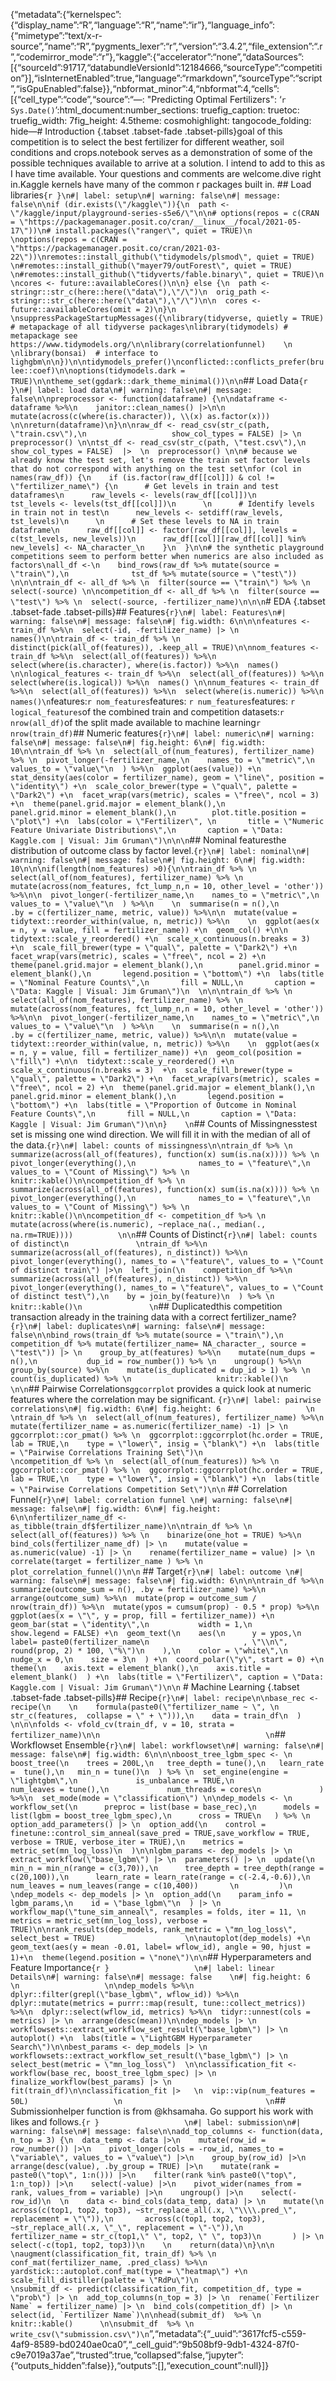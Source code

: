 {"metadata":{"kernelspec":{"display_name":"R","language":"R","name":"ir"},"language_info":{"mimetype":"text/x-r-source","name":"R","pygments_lexer":"r","version":"3.4.2","file_extension":".r","codemirror_mode":"r"},"kaggle":{"accelerator":"none","dataSources":[{"sourceId":91717,"databundleVersionId":12184666,"sourceType":"competition"}],"isInternetEnabled":true,"language":"rmarkdown","sourceType":"script","isGpuEnabled":false}},"nbformat_minor":4,"nbformat":4,"cells":[{"cell_type":"code","source":"---\ntitle: \"Predicting Optimal Fertilizers\"\ndate: '`r Sys.Date()`'\noutput:\n  html_document:\n    number_sections: true\n    fig_caption: true\n    toc: true\n    fig_width: 7\n    fig_height: 4.5\n    theme: cosmo\n    highlight: tango\n    code_folding: hide\n---\n  \n# Introduction  {.tabset .tabset-fade .tabset-pills}\n\nThe goal of this competition is to select the best fertilizer for different weather, soil conditions and crops.\n\nMy notebook serves as a demonstration of some of the possible techniques available to arrive at a solution.  I intend to add to this as I have time available. Your questions and comments are welcome.\n\nLets dive right in.\n\nThe Kaggle kernels have many of the common r packages built in.  \n\n## Load libraries\n\n```{r }\n#| label: setup\n#| warning: false\n#| message: false\n\nif (dir.exists(\"/kaggle\")){\n  path <- \"/kaggle/input/playground-series-s5e6/\"\n\n# options(repos = c(CRAN = \"https://packagemanager.posit.co/cran/__linux__/focal/2021-05-17\"))\n# install.packages(\"ranger\", quiet = TRUE)\n    \noptions(repos = c(CRAN = \"https://packagemanager.posit.co/cran/2021-03-22\"))\nremotes::install_github(\"tidymodels/plsmod\", quiet = TRUE)    \n#remotes::install_github(\"mayer79/outForest\", quiet = TRUE)    \n#remotes::install_github(\"tidyverts/fable.binary\", quiet = TRUE)\n    \ncores <- future::availableCores()\n\n} else {\n  path <- stringr::str_c(here::here(\"data\"),\"/\")\n  orig_path <- stringr::str_c(here::here(\"data\"),\"/\")\n\n  cores <- future::availableCores(omit = 2)\n}\n \nsuppressPackageStartupMessages({\nlibrary(tidyverse, quietly = TRUE) # metapackage of all tidyverse packages\nlibrary(tidymodels) # metapackage see https://www.tidymodels.org/\n\nlibrary(correlationfunnel)    \n  \nlibrary(bonsai)  # interface to lighgbm\n\n})\n\ntidymodels_prefer()\nconflicted::conflicts_prefer(brulee::coef)\n\noptions(tidymodels.dark = TRUE)\n\ntheme_set(ggdark::dark_theme_minimal())\n\n```\n\n## Load Data\n\n\n```{r }\n#| label: load data\n#| warning: false\n#| message: false\n\npreprocessor <- function(dataframe) {\n\ndataframe <- dataframe %>%\n    janitor::clean_names() |>\n\n    mutate(across(c(where(is.character)), \\(x) as.factor(x))) \n\nreturn(dataframe)\n}\n\nraw_df <- read_csv(str_c(path, \"train.csv\"),\n                   show_col_types = FALSE) |> \n          preprocessor() \n\ntst_df <- read_csv(str_c(path, \"test.csv\"),\n                   show_col_types = FALSE)  |>  \n  preprocessor() \n\n# because we already know the test set, let's remove the train set factor levels that do not correspond with anything on the test set\nfor (col in names(raw_df)) {\n    if (is.factor(raw_df[[col]]) & col != \"fertilizer_name\") {\n      # Get levels in train and test dataframes\n      raw_levels <- levels(raw_df[[col]])\n      tst_levels <- levels(tst_df[[col]])\n      \n      # Identify levels in train not in test\n      new_levels <- setdiff(raw_levels, tst_levels)\n      \n      # Set these levels to NA in train dataframe\n      raw_df[[col]] <- factor(raw_df[[col]], levels = c(tst_levels, new_levels))\n      raw_df[[col]][raw_df[[col]] %in% new_levels] <- NA_character_\n    }\n  }\n\n# the synthetic playground competitions seem to perform better when numerics are also included as factors\nall_df <-\n    bind_rows(raw_df %>% mutate(source = \"train\"),\n              tst_df %>% mutate(source = \"test\")) \n\n\ntrain_df <- all_df %>% \n  filter(source == \"train\") %>% \n  select(-source) \n\ncompetition_df <- all_df %>% \n  filter(source == \"test\") %>% \n  select(-source, -fertilizer_name)\n\n\n```\n\n\n# EDA {.tabset .tabset-fade .tabset-pills}\n\n## Features\n\n```{r}\n#| label: Features\n#| warning: false\n#| message: false\n#| fig.width: 6\n\n\nfeatures <- train_df %>%\n  select(-id, -fertilizer_name) |> \n  names()\n\ntrain_df <- train_df %>% \n  distinct(pick(all_of(features)), .keep_all = TRUE)\n\nnom_features <- train_df %>%\n  select(all_of(features)) %>%\n  select(where(is.character), where(is.factor)) %>%\n  names() \n\nlogical_features <- train_df %>%\n  select(all_of(features)) %>%\n  select(where(is.logical)) %>%\n  names() \n\nnum_features <- train_df %>%\n  select(all_of(features)) %>%\n  select(where(is.numeric)) %>%\n  names()\n```\n\nNominal features:\n\n`r nom_features`\n\nNumeric features: \n\n`r num_features`\n\nLogical features: \n\n`r logical_features`\n\n\nSize of the combined train and competition datasets:\n\n`r nrow(all_df)`\n\nSize of the split made available to machine learning\n\n`r nrow(train_df)`\n\n\n\n## Numeric features\n\n```{r}\n#| label: numeric\n#| warning: false\n#| message: false\n#| fig.height: 6\n#| fig.width: 10\n\ntrain_df %>% \n  select(all_of(num_features), fertilizer_name) %>% \n  pivot_longer(-fertilizer_name,\n    names_to = \"metric\",\n    values_to = \"value\"\n  ) %>%\n  ggplot(aes(value)) +\n  stat_density(aes(color = fertilizer_name), geom = \"line\", position = \"identity\") +\n  scale_color_brewer(type = \"qual\", palette = \"Dark2\") +\n  facet_wrap(vars(metric), scales = \"free\", ncol = 3) +\n  theme(panel.grid.major = element_blank(),\n        panel.grid.minor = element_blank(),\n        plot.title.position = \"plot\") +\n  labs(color = \"Fertilizer\", \n       title = \"Numeric Feature Univariate Distributions\",\n       caption = \"Data: Kaggle.com | Visual: Jim Gruman\")\n\n\n```\n\n## Nominal features\n\nExplore the distribution of outcome class by factor level.\n\n\n```{r}\n#| label: nominal\n#| warning: false\n#| message: false\n#| fig.height: 6\n#| fig.width: 10\n\n\nif(length(nom_features) >0){\n\ntrain_df %>% \n  select(all_of(nom_features), fertilizer_name) %>% \n  mutate(across(nom_features, fct_lump_n,n = 10, other_level = 'other')) %>%\n\n  pivot_longer(-fertilizer_name,\n    names_to = \"metric\",\n    values_to = \"value\"\n  ) %>%\n    \n  summarise(n = n(),\n            .by = c(fertilizer_name, metric, value)) %>%\n\n  mutate(value = tidytext::reorder_within(value, n, metric)) %>%\n    \n  ggplot(aes(x = n, y = value, fill = fertilizer_name)) +\n  geom_col() +\n\n  tidytext::scale_y_reordered() +\n  scale_x_continuous(n.breaks = 3)  +\n  scale_fill_brewer(type = \"qual\", palette = \"Dark2\") +\n  facet_wrap(vars(metric), scales = \"free\", ncol = 2) +\n  theme(panel.grid.major = element_blank(),\n        panel.grid.minor = element_blank(),\n       legend.position = \"bottom\") +\n  labs(title = \"Nominal Feature Counts\",\n       fill = NULL,\n       caption = \"Data: Kaggle | Visual: Jim Gruman\")\n  \n\n\ntrain_df %>% \n  select(all_of(nom_features), fertilizer_name) %>% \n  mutate(across(nom_features, fct_lump_n,n = 10, other_level = 'other')) %>%\n\n  pivot_longer(-fertilizer_name,\n    names_to = \"metric\",\n    values_to = \"value\"\n  ) %>%\n    \n  summarise(n = n(),\n            .by = c(fertilizer_name, metric, value)) %>%\n\n  mutate(value = tidytext::reorder_within(value, n, metric)) %>%\n    \n  ggplot(aes(x = n, y = value, fill = fertilizer_name)) +\n  geom_col(position = \"fill\") +\n\n  tidytext::scale_y_reordered() +\n  scale_x_continuous(n.breaks = 3)  +\n  scale_fill_brewer(type = \"qual\", palette = \"Dark2\") +\n  facet_wrap(vars(metric), scales = \"free\", ncol = 2) +\n  theme(panel.grid.major = element_blank(),\n        panel.grid.minor = element_blank(),\n       legend.position = \"bottom\") +\n  labs(title = \"Proportion of Outcome in Nominal Feature Counts\",\n       fill = NULL,\n       caption = \"Data: Kaggle | Visual: Jim Gruman\")\n\n}    \n```\n\n\n## Counts of Missingness\n\nThe test set is missing one wind direction. We will fill it in with the median of all of the data.\n                  \n```{r}\n#| label: counts of missingness\n\ntrain_df %>% \n  summarize(across(all_of(features), function(x) sum(is.na(x)))) %>% \n  pivot_longer(everything(),\n              names_to = \"feature\",\n              values_to = \"Count of Missing\") %>% \n                   knitr::kable()\n\ncompetition_df %>% \n  summarize(across(all_of(features), function(x) sum(is.na(x)))) %>% \n  pivot_longer(everything(),\n              names_to = \"feature\",\n              values_to = \"Count of Missing\") %>% \n                   knitr::kable()\n\ncompetition_df <- competition_df %>% \n  mutate(across(where(is.numeric), ~replace_na(., median(., na.rm=TRUE))))          \n\n```\n\n## Counts of Distinct\n                   \n               \n```{r}\n#| label: counts of distinct\n               \ntrain_df %>%\n  summarize(across(all_of(features), n_distinct)) %>%\n  pivot_longer(everything(), names_to = \"feature\", values_to = \"Count of distinct train\") |>\n  left_join(\n    competition_df %>%\n      summarize(across(all_of(features), n_distinct)) %>%\n      pivot_longer(everything(), names_to = \"feature\", values_to = \"Count of distinct test\"),\n    by = join_by(feature)\n  ) %>% \n                   knitr::kable()\n               \n```\n\n## Duplicated\n\nIs this competition transaction already in the training data with a correct fertilizer_name?\n\n```{r}\n#| label: duplicates\n#| warning: false\n#| message: false\n\nbind_rows(train_df %>% mutate(source = \"train\"),\n              competition_df %>% mutate(fertilizer_name= NA_character_, source = \"test\")) |> \n    group_by_at(features) %>%\n    mutate(num_dups = n(),\n           dup_id = row_number()) %>% \n    ungroup() %>%\n    group_by(source) %>%\n    mutate(is_duplicated = dup_id > 1) %>% \n    count(is_duplicated) %>% \n                   knitr::kable()\n               \n\n```\n\n## Pairwise Correlations\n                   \n`ggcorrplot` provides a quick look at numeric features where the correlation may be significant. \n\n```{r}\n#| label: pairwise correlations\n#| fig.width: 6\n#| fig.height: 6                   \n                   \ntrain_df %>% \n  select(all_of(num_features), fertilizer_name) %>%\n  mutate(fertilizer_name = as.numeric(fertilizer_name) -1) |> \n  ggcorrplot::cor_pmat() %>% \n  ggcorrplot::ggcorrplot(hc.order = TRUE, lab = TRUE,\n    type = \"lower\", insig = \"blank\") +\n  labs(title = \"Pairwise Correlations Training Set\")\n                   \ncompetition_df %>% \n  select(all_of(num_features)) %>% \n  ggcorrplot::cor_pmat() %>% \n  ggcorrplot::ggcorrplot(hc.order = TRUE, lab = TRUE,\n    type = \"lower\", insig = \"blank\") +\n  labs(title = \"Pairwise Correlations Competition Set\")\n\n``` \n\n## Correlation Funnel\n\n\n```{r}\n#| label: correlation funnel \n#| warning: false\n#| message: false\n#| fig.width: 6\n#| fig.height: 6\n\nfertilizer_name_df <- as_tibble(train_df$fertilizer_name)\n\ntrain_df %>% \n  select(all_of(features)) %>% \n    binarize(one_hot = TRUE) %>%\n    bind_cols(fertilizer_name_df) |> \n    mutate(value = as.numeric(value) -1) |> \n    rename(fertilizer_name = value) |> \n    correlate(target = fertilizer_name ) %>% \n    plot_correlation_funnel()\n\n```                   \n               \n\n## Target\n\n```{r}\n#| label: outcome \n#| warning: false\n#| message: false\n#| fig.width: 6\n\n\ntrain_df %>%\n  summarize(outcome_sum = n(), .by = fertilizer_name) %>%\n  arrange(outcome_sum) %>%\n  mutate(prop = outcome_sum / nrow(train_df)) %>%\n  mutate(ypos = cumsum(prop) - 0.5 * prop) %>%\n  ggplot(aes(x = \"\", y = prop, fill = fertilizer_name)) +\n  geom_bar(stat = \"identity\",\n           width = 1,\n           show.legend = FALSE) +\n  geom_text(\n    aes(\n      y = ypos,\n      label= paste0(fertilizer_name\n                     , \"\\n\", round(prop, 2) * 100, \"%\")\n    ),\n    color = \"white\",\n    nudge_x = 0,\n    size = 3\n  ) +\n  coord_polar(\"y\", start = 0) +\n  theme(\n    axis.text = element_blank(),\n    axis.title = element_blank()  ) +\n  labs(title = \"Fertilizer\", caption = \"Data: Kaggle.com | Visual: Jim Gruman\")\n\n```                            \n           \n                \n# Machine Learning {.tabset .tabset-fade .tabset-pills}\n\n## Recipe\n\n```{r}\n#| label: recipe\n\nbase_rec <- recipe(\n    \n    formula(paste0(\"fertilizer_name ~ \", \n               str_c(features,  collapse = \" + \"))),\n    data = train_df\n  ) \n\n\nfolds <- vfold_cv(train_df, v = 10, strata = fertilizer_name)\n\n                                     \n```\n\n\n\n## Workflowset Ensemble\n\n```{r}\n#| label: workflowset\n#| warning: false\n#| message: false\n#| fig.width: 6\n\n\nboost_tree_lgbm_spec <- \n  boost_tree(\n    trees = 200L,\n   tree_depth = tune(),\n   learn_rate =  tune(),\n   min_n = tune()\n  ) %>% \n  set_engine(engine = \"lightgbm\",\n             is_unbalance = TRUE,\n             num_leaves = tune(),\n             num_threads = cores\n             ) %>%\n  set_mode(mode = \"classification\") \n\ndep_models <- \n   workflow_set(\n      preproc = list(base = base_rec),\n      models = list(lgbm = boost_tree_lgbm_spec),\n      cross = TRUE\n   ) %>% \n  option_add_parameters() |> \n  option_add(\n    control = finetune::control_sim_anneal(save_pred = TRUE,save_workflow = TRUE, verbose = TRUE, verbose_iter = TRUE),\n    metrics = metric_set(mn_log_loss)\n  )\n\nlgbm_params <- dep_models |> \n  extract_workflow(\"base_lgbm\") |> \n  parameters() |> \n  update(\n      min_n = min_n(range = c(3,70)),\n      tree_depth = tree_depth(range = c(20,100)),\n      learn_rate = learn_rate(range = c(-2.4,-0.6)),\n      num_leaves = num_leaves(range = c(10,400))       \n         )\n                   \ndep_models <- dep_models |> \n  option_add(\n    param_info = lgbm_params,\n    id = \"base_lgbm\"\n  ) |> \n   workflow_map(\"tune_sim_anneal\", resamples = folds, iter = 11, \n                metrics = metric_set(mn_log_loss), verbose = TRUE)\n\nrank_results(dep_models, rank_metric = \"mn_log_loss\", select_best = TRUE)                    \n\nautoplot(dep_models) +\n  geom_text(aes(y = mean -0.01, label= wflow_id), angle = 90, hjust = 1)+\n  theme(legend.position = \"none\")\n\n```\n\n## Hyperparameters and Feature Importance\n\n```{r }                   \n#| label: linear Details\n#| warning: false\n#| message: false    \n#| fig.height: 6               \n                   \n\ndep_models %>%\n  dplyr::filter(grepl(\"base_lgbm\", wflow_id)) %>%\n  dplyr::mutate(metrics = purrr::map(result, tune::collect_metrics)) %>%\n  dplyr::select(wflow_id, metrics) %>%\n  tidyr::unnest(cols = metrics) |> \n  arrange(desc(mean))\n\ndep_models |> \n  workflowsets::extract_workflow_set_result(\"base_lgbm\") |> \n  autoplot() +\n  labs(title = \"LightGBM Hyperparameter Search\")\n\nbest_params <- dep_models |> \n  workflowsets::extract_workflow_set_result(\"base_lgbm\") |> \n  select_best(metric = \"mn_log_loss\")  \n\nclassification_fit <- workflow(base_rec, boost_tree_lgbm_spec) |> \n  finalize_workflow(best_params) |> \n  fit(train_df)\n\nclassification_fit |>   \n  vip::vip(num_features = 50L)                   \n                                \n```\n\n\n## Submission\n\nThe helper function is from @khsamaha. Go support his work with likes and follows.\n\n```{r }                   \n#| label: submission\n#| warning: false\n#| message: false\n\nadd_top_columns <- function(data, n_top = 3) {\n  data_temp <- data |>\n    mutate(row_id = row_number()) |>\n    pivot_longer(cols = -row_id, names_to = \"variable\", values_to = \"value\") |>\n    group_by(row_id) |>\n    arrange(desc(value), .by_group = TRUE) |>\n    mutate(rank = paste0(\"top\", 1:n())) |>\n    filter(rank %in% paste0(\"top\", 1:n_top)) |>\n    select(-value) |>\n    pivot_wider(names_from = rank, values_from = variable) |>\n    ungroup() |>\n    select(-row_id)\n  \n    data <- bind_cols(data_temp, data) |> \n    mutate(\n    across(c(top1, top2, top3), ~str_replace_all(.x, \"\\\\.pred_\", replacement = \"\")),\n       across(c(top1, top2, top3), ~str_replace_all(.x, \"_\", replacement = \"-\")),\n       fertilizer_name = str_c(top1,\" \", top2, \" \", top3)\n       ) |> \n      select(-c(top1, top2, top3))\n    \n    return(data)\n}\n\n                   \naugment(classification_fit, train_df) %>% \n  conf_mat(fertilizer_name, .pred_class) %>%\n  yardstick:::autoplot.conf_mat(type = \"heatmap\") +\n  scale_fill_distiller(palette = \"RdPu\")\n                   \nsubmit_df <- predict(classification_fit, competition_df, type = \"prob\") |> \n  add_top_columns(n_top = 3) |> \n  rename(`Fertilizer Name` = fertilizer_name) |> \n  bind_cols(competition_df) |> \n  select(id, `Fertilizer Name`)\n\nhead(submit_df)  %>% \n     knitr::kable()      \n\nsubmit_df  %>% \n  write_csv(\"submission.csv\")\n```  ","metadata":{"_uuid":"3617fcf5-c559-4af9-8589-bd0240ae0ca0","_cell_guid":"9b508bf9-9db1-4324-87f0-c9e7019a37ae","trusted":true,"collapsed":false,"jupyter":{"outputs_hidden":false}},"outputs":[],"execution_count":null}]}